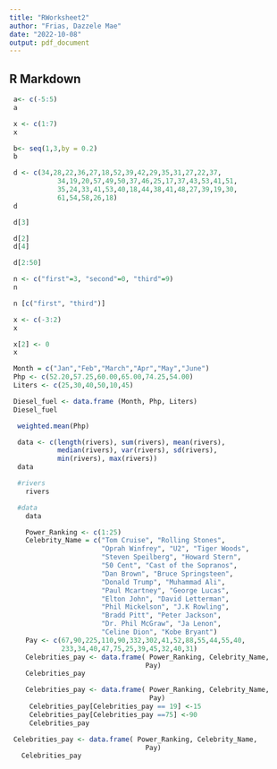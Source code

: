 ```yaml
---
title: "RWorksheet2"
author: "Frias, Dazzele Mae"
date: "2022-10-08"
output: pdf_document
---
```




## R Markdown

```r
 a<- c(-5:5)
 a
```
 
```r
 x <- c(1:7)
 x
```
 
```r
 b<- seq(1,3,by = 0.2)
 b
```
 
```r
 d <- c(34,28,22,36,27,18,52,39,42,29,35,31,27,22,37,
            34,19,20,57,49,50,37,46,25,17,37,43,53,41,51,
            35,24,33,41,53,40,18,44,38,41,48,27,39,19,30,
            61,54,58,26,18)
 d
```
 
```r
 d[3]
```
 
```r
 d[2]
 d[4]
```
 
```r
 d[2:50] 
```
 
```r
 n <- c("first"=3, "second"=0, "third"=9)
 n
```
 
```r
 n [c("first", "third")]
```
 
```r
 x <- c(-3:2)
 x
```
 
```r
 x[2] <- 0
 x
```
 
```r
 Month = c("Jan","Feb","March","Apr","May","June")
 Php <- c(52.20,57.25,60.00,65.00,74.25,54.00)
 Liters <- c(25,30,40,50,10,45)

 Diesel_fuel <- data.frame (Month, Php, Liters)
 Diesel_fuel
```
 
```r
  weighted.mean(Php)
```
  
```r
  data <- c(length(rivers), sum(rivers), mean(rivers),
            median(rivers), var(rivers), sd(rivers), 
            min(rivers), max(rivers))
  data
```
  
```r
  #rivers
    rivers
```

```r
  #data
    data
```
    
```r
    Power_Ranking <- c(1:25)
    Celebrity_Name = c("Tom Cruise", "Rolling Stones", 
                       "Oprah Winfrey", "U2", "Tiger Woods",
                       "Steven Speilberg", "Howard Stern",
                       "50 Cent", "Cast of the Sopranos",
                       "Dan Brown", "Bruce Springsteen",
                       "Donald Trump", "Muhammad Ali", 
                       "Paul Mcartney", "George Lucas",
                       "Elton John", "David Letterman",
                       "Phil Mickelson", "J.K Rowling",
                       "Bradd Pitt", "Peter Jackson", 
                       "Dr. Phil McGraw", "Ja Lenon",
                       "Celine Dion", "Kobe Bryant")
    Pay <- c(67,90,225,110,90,332,302,41,52,88,55,44,55,40,
             233,34,40,47,75,25,39,45,32,40,31)
    Celebrities_pay <- data.frame( Power_Ranking, Celebrity_Name,
                                  Pay)
    Celebrities_pay
```

```r
    Celebrities_pay <- data.frame( Power_Ranking, Celebrity_Name,
                                   Pay)
     Celebrities_pay[Celebrities_pay == 19] <-15
     Celebrities_pay[Celebrities_pay ==75] <-90
     Celebrities_pay


```

```r
 Celebrities_pay <- data.frame( Power_Ranking, Celebrity_Name,
                                  Pay)
   Celebrities_pay
```
 
